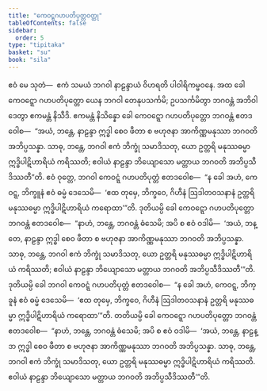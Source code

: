 ```yaml
---
title: "ကေဝဋ္ဋဂဟပတိပုတ္တဝတ္ထု"
tableOfContents: false
sidebar:
  order: 5
type: "tipitaka"
basket: "su"
book: "sila"
---
```



<DynamicBreadcrumb />

<Division number="481" book="sila">

<Paragraph number="827" book="sila">
ဧဝံ မေ သုတံ—  ဧကံ သမယံ ဘဂဝါ နာဠန္ဒာယံ ဝိဟရတိ ပါဝါရိကမ္ဗဝနေ. အထ ခေါ ကေဝဋ္ဋော ဂဟပတိပုတ္တော ယေန ဘဂဝါ တေနုပသင်္ကမိ; ဥပသင်္ကမိတွာ ဘဂဝန္တံ အဘိဝါဒေတွာ ဧကမန္တံ နိသီဒိ. ဧကမန္တံ နိသိန္နော ခေါ ကေဝဋ္ဋော ဂဟပတိပုတ္တော ဘဂဝန္တံ ဧတဒဝေါစ—  “အယံ, ဘန္တေ, နာဠန္ဒာ ဣဒ္ဓါ စေဝ ဖီတာ စ ဗဟုဇနာ အာကိဏ္ဏမနုဿာ ဘဂဝတိ အဘိပ္ပသန္နာ. သာဓု, ဘန္တေ, ဘဂဝါ ဧကံ ဘိက္ခုံ သမာဒိသတု, ယော ဥတ္တရိ မနုဿဓမ္မာ ဣဒ္ဓိပါဋိဟာရိယံ ကရိဿတိ; ဧဝါယံ နာဠန္ဒာ ဘိယျောသော မတ္တာယ ဘဂဝတိ အဘိပ္ပသီဒိဿတီ”တိ. ဧဝံ ဝုတ္တေ, ဘဂဝါ ကေဝဋ္ဋံ ဂဟပတိပုတ္တံ ဧတဒဝေါစ—  “န ခေါ အဟံ, ကေဝဋ္ဋ, ဘိက္ခူနံ ဧဝံ ဓမ္မံ ဒေသေမိ—  ‘ဧထ တုမှေ, ဘိက္ခဝေ, ဂိဟီနံ ဩဒါတဝသနာနံ ဥတ္တရိ မနုဿဓမ္မာ ဣဒ္ဓိပါဋိဟာရိယံ ကရောထာ’”တိ.
</Paragraph>

</Division>
<Division number="482" book="sila">

<Paragraph number="828" book="sila">
ဒုတိယမ္ပိ ခေါ ကေဝဋ္ဋော ဂဟပတိပုတ္တော ဘဂဝန္တံ ဧတဒဝေါစ—  “နာဟံ, ဘန္တေ, ဘဂဝန္တံ ဓံသေမိ; အပိ စ ဧဝံ ဝဒါမိ—  ‘အယံ, ဘန္တေ, နာဠန္ဒာ ဣဒ္ဓါ စေဝ ဖီတာ စ ဗဟုဇနာ အာကိဏ္ဏမနုဿာ ဘဂဝတိ အဘိပ္ပသန္နာ. သာဓု, ဘန္တေ, ဘဂဝါ ဧကံ ဘိက္ခုံ သမာဒိသတု, ယော ဥတ္တရိ မနုဿဓမ္မာ ဣဒ္ဓိပါဋိဟာရိယံ ကရိဿတိ; ဧဝါယံ နာဠန္ဒာ ဘိယျောသော မတ္တာယ ဘဂဝတိ အဘိပ္ပသီဒိဿတီ’”တိ. ဒုတိယမ္ပိ ခေါ ဘဂဝါ ကေဝဋ္ဋံ ဂဟပတိပုတ္တံ ဧတဒဝေါစ—  “န ခေါ အဟံ, ကေဝဋ္ဋ, ဘိက္ခူနံ ဧဝံ ဓမ္မံ ဒေသေမိ—  ‘ဧထ တုမှေ, ဘိက္ခဝေ, ဂိဟီနံ ဩဒါတဝသနာနံ ဥတ္တရိ မနုဿဓမ္မာ ဣဒ္ဓိပါဋိဟာရိယံ ကရောထာ’”တိ.
</Paragraph>

<Paragraph number="829" book="sila">
တတိယမ္ပိ ခေါ ကေဝဋ္ဋော ဂဟပတိပုတ္တော ဘဂဝန္တံ ဧတဒဝေါစ—  “နာဟံ, ဘန္တေ, ဘဂဝန္တံ ဓံသေမိ; အပိ စ ဧဝံ ဝဒါမိ—  ‘အယံ, ဘန္တေ, နာဠန္ဒာ ဣဒ္ဓါ စေဝ ဖီတာ စ ဗဟုဇနာ အာကိဏ္ဏမနုဿာ ဘဂဝတိ အဘိပ္ပသန္နာ. သာဓု, ဘန္တေ, ဘဂဝါ ဧကံ ဘိက္ခုံ သမာဒိသတု, ယော ဥတ္တရိ မနုဿဓမ္မာ ဣဒ္ဓိပါဋိဟာရိယံ ကရိဿတိ. ဧဝါယံ နာဠန္ဒာ ဘိယျောသော မတ္တာယ ဘဂဝတိ အဘိပ္ပသီဒိဿတီ’”တိ.
</Paragraph>
</Division>
